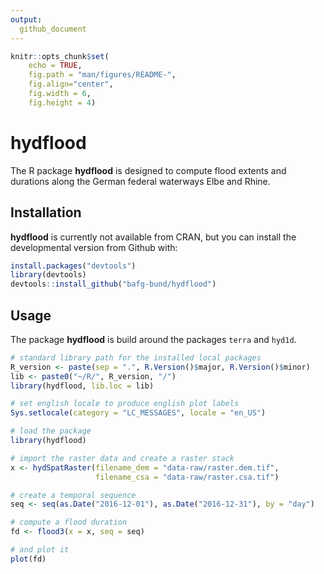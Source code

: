 ```yaml
---
output: 
  github_document
---
```


```r
knitr::opts_chunk$set(
    echo = TRUE,
    fig.path = "man/figures/README-",
    fig.align="center",
    fig.width = 6,
    fig.height = 4)
```

<!-- README.md is generated from README.Rmd. Please edit that file -->

# hydflood

The R package **hydflood** is designed to compute flood extents and durations 
along the German federal waterways Elbe and Rhine.

## Installation

**hydflood** is currently not available from CRAN, but you can install the 
developmental version from Github with:

```r
install.packages("devtools")
library(devtools)
devtools::install_github("bafg-bund/hydflood")
```

## Usage

The package **hydflood** is build around the packages `terra` and `hyd1d`.

```r
# standard library path for the installed local packages
R_version <- paste(sep = ".", R.Version()$major, R.Version()$minor)
lib <- paste0("~/R/", R_version, "/")
library(hydflood, lib.loc = lib)

# set english locale to produce english plot labels
Sys.setlocale(category = "LC_MESSAGES", locale = "en_US")
```

```r
# load the package
library(hydflood)

# import the raster data and create a raster stack
x <- hydSpatRaster(filename_dem = "data-raw/raster.dem.tif",
                   filename_csa = "data-raw/raster.csa.tif")

# create a temporal sequence
seq <- seq(as.Date("2016-12-01"), as.Date("2016-12-31"), by = "day")

# compute a flood duration
fd <- flood3(x = x, seq = seq)

# and plot it
plot(fd)
```

